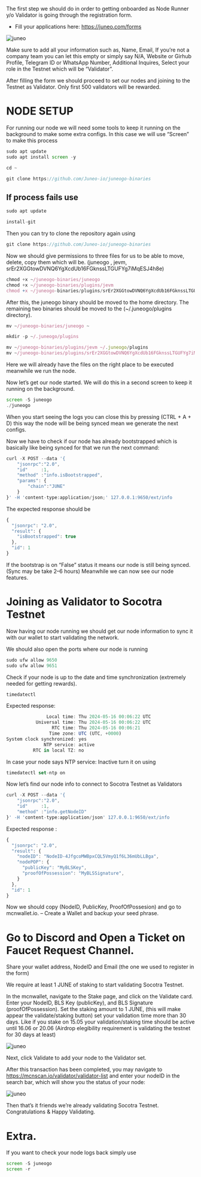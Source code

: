 
The first step we should do in order to getting onboarded as Node Runner y/o Validator is going through the registration form.

- Fill your applications here: https://juneo.com/forms

![juneo](/asset/juneo/JUNEO.webp)

Make sure to add all your information such as, Name, Email, If you’re not a company team you can let this empty or simply say N/A, Website or Girhub Profile, Telegram ID or WhatsApp Number, Additional Inquires, Select your role in the Testnet which will be “Validator”.

After filling the form we should proceed to set our nodes and joining to the Testnet as Validator. Only first 500 validators will be rewarded.

# NODE SETUP

For running our node we will need some tools to keep it running on the background to make some extra configs. In this case we will use “Screen” to make this process

```js copy
sudo apt update
sudo apt install screen -y
```
```js copy
cd ~

git clone https://github.com/Juneo-io/juneogo-binaries
```

## If process fails use

```js copy
sudo apt update

install-git
```

Then you can try to clone the repository again using

```js copy
git clone https://github.com/Juneo-io/juneogo-binaries
```

Now we should give permissions to three files for us to be able to move, delete, copy them which will be. (juneogo , jevm, srEr2XGGtowDVNQ6YgXcdUb16FGknssLTGUFYg7iMqESJ4h8e)

```js copy
chmod +x ~/juneogo-binaries/juneogo
chmod +x ~/juneogo-binaries/plugins/jevm
chmod +x ~/juneogo-binaries/plugins/srEr2XGGtowDVNQ6YgXcdUb16FGknssLTGUFYg7iMqESJ4h8e
```

After this, the juneogo binary should be moved to the home directory. The remaining two binaries should be moved to the (~/.juneogo/plugins directory).

```js copy
mv ~/juneogo-binaries/juneogo ~

mkdir -p ~/.juneogo/plugins

mv ~/juneogo-binaries/plugins/jevm ~/.juneogo/plugins
mv ~/juneogo-binaries/plugins/srEr2XGGtowDVNQ6YgXcdUb16FGknssLTGUFYg7iMqESJ4h8e ~/.juneogo/plugins
```

Here we will already have the files on the right place to be executed meanwhile we run the node.

Now let’s get our node started. We will do this in a second screen to keep it running on the background.

```js copy
screen -S juneogo
./juneogo
```

When you start seeing the logs you can close this by pressing (CTRL + A + D) this way the node will be being synced mean we generate the next configs.

Now we have to check if our node has already bootstrapped which is basically like being synced for that we run the next command:

```js copy
curl -X POST --data '{
    "jsonrpc":"2.0",
    "id"     :1,
    "method" :"info.isBootstrapped",
    "params": {
        "chain":"JUNE"
    }
}' -H 'content-type:application/json;' 127.0.0.1:9650/ext/info
```

The expected response should be

```js copy
{
  "jsonrpc": "2.0",
  "result": {
    "isBootstrapped": true
  },
  "id": 1
}
```
If the bootstrap is on “False” status it means our node is still being synced. (Sync may be take 2–6 hours) Meanwhile we can now see our node features.

# Joining as Validator to Socotra Testnet

Now having our node running we should get our node information to sync it with our wallet to start validating the network.

We should also open the ports where our node is running

```js copy
sudo ufw allow 9650
sudo ufw allow 9651 
```

Check if your node is up to the date and time synchronization (extremely needed for getting rewards).

```js copy
timedatectl
```

Expected response:

```js copy
               Local time: Thu 2024-05-16 00:06:22 UTC
           Universal time: Thu 2024-05-16 00:06:22 UTC
                 RTC time: Thu 2024-05-16 00:06:21
                Time zone: UTC (UTC, +0000)
System clock synchronized: yes
              NTP service: active
          RTC in local TZ: no
```

In case your node says NTP service: Inactive turn it on using

```js copy
timedatectl set-ntp on
```
Now let’s find our node info to connect to Socotra Testnet as Validators

```js copy
curl -X POST --data '{
    "jsonrpc":"2.0",
    "id"     :1,
    "method" :"info.getNodeID"
}' -H 'content-type:application/json' 127.0.0.1:9650/ext/info
```
Expected response :

```js copy
{
  "jsonrpc": "2.0",
  "result": {
    "nodeID": "NodeID-4JfgcoMWBpxCQL5VmyQ1f6L36mUbLLBga",
    "nodePOP": {
      "publicKey": "MyBLSKey",
      "proofOfPossession": "MyBLSSignature",
    }
  },
  "id": 1
}
```
Now we should copy (NodeID, PublicKey, ProofOfPossesion) and go to mcnwallet.io. – Create a Wallet and backup your seed phrase.

# Go to Discord and Open a Ticket on Faucet Request Channel.

Share your wallet address, NodeID and Email (the one we used to register in the form)

We require at least 1 JUNE of staking to start validating Socotra Testnet.

In the mcnwallet, navigate to the Stake page, and click on the Validate card. Enter your NodeID, BLS Key (publicKey), and BLS Signature (proofOfPossession). Set the staking amount to 1 JUNE, (this will make appear the validate/staking button) set your validation time more than 30 days. Like if you stake on 15.05 your validation/staking time should be active until 16.06 or 20.06 (Airdrop elegibility requirement is validating the testnet for 30 days at least)

![juneo](/asset/juneo/juneo2.png)

Next, click Validate to add your node to the Validator set.

After this transaction has been completed, you may navigate to https://mcnscan.io/validator/validator-list and enter your nodeID in the search bar, which will show you the status of your node:

![juneo](/asset/juneo/juneo3.png)

Then that’s it friends we’re already validating Socotra Testnet. Congratulations & Happy Validating.

# Extra.

If you want to check your node logs back simply use


```js copy
screen -S juneogo
screen -r
```

